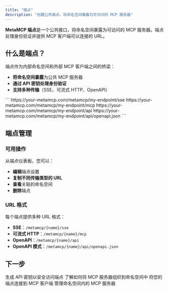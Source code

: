 ```yaml
---
title: "端点"
description: "创建公共端点，将命名空间暴露为可访问的 MCP 服务器"
---
```


**MetaMCP 端点**是一个公共接口，将命名空间暴露为可访问的 MCP 服务器。端点处理身份验证并提供 MCP 客户端可以连接的 URL。

## 什么是端点？

端点作为内部命名空间和外部 MCP 客户端之间的桥梁：

- **将命名空间暴露**为公共 MCP 服务器
- **通过 API 密钥处理身份验证**
- **支持多种传输**（SSE、可流式 HTTP、OpenAPI）

<Card title="端点 URL 示例" icon="link">
```
https://your-metamcp.com/metamcp/my-endpoint/sse
https://your-metamcp.com/metamcp/my-endpoint/mcp
https://your-metamcp.com/metamcp/my-endpoint/api
https://your-metamcp.com/metamcp/my-endpoint/api/openapi.json
```
</Card>

## 端点管理

### 可用操作

从端点仪表板，您可以：

- **编辑**端点设置
- **复制不同传输类型的 URL**
- **查看**关联的命名空间
- **删除**端点

### URL 格式

每个端点提供多种 URL 格式：

- **SSE**：`/metamcp/{name}/sse`
- **可流式 HTTP**：`/metamcp/{name}/mcp`
- **OpenAPI**：`/metamcp/{name}/api`
- **OpenAPI 模式**：`/metamcp/{name}/api/openapi.json`

## 下一步

<CardGroup cols={2}>
  <Card title="API 密钥" icon="key" href="/cn/api-keys">
    生成 API 密钥以安全访问端点
  </Card>
  
  <Card title="命名空间" icon="package" href="/cn/namespaces">
    了解如何将 MCP 服务器组织到命名空间中
  </Card>
  
  <Card title="集成指南" icon="plug" href="/cn/integrations/cursor">
    将您的端点连接到 MCP 客户端
  </Card>
  
  <Card title="MCP 服务器" icon="server" href="/cn/mcp-servers">
    管理命名空间内的 MCP 服务器
  </Card>
</CardGroup> 